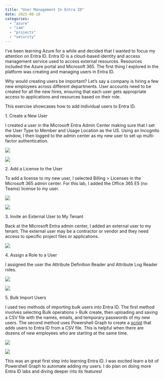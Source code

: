 ```yaml
---
title: "User Management In Entra ID"
date: 2025-08-18
categories: 
  - "azure"
  - "iam"
  - "projects"
  - "security"
---
```


I've been learning Azure for a while and decided that I wanted to focus my attention on Entra ID. Entra ID is a cloud-based identity and access management service used to access external resources. Resources included the Azure portal and Microsoft 365. The first thing I explored in the platform was creating and managing users in Entra ID.

Why would creating users be important? Let's say a company is hiring a few new employees across different departments. User accounts need to be created for all the new hires, ensuring that each user gets appropriate access to applications and resources based on their role.

This exercise showcases how to add individual users to Entra ID.

1\. Create a New User

I created a user in the Microsoft Entra Admin Center making sure that I set the User Type to Member and Usage Location as the US. Using an Incognito window, I then logged to the admin center as my new user to set up multi-factor authentication.

![](images/Task1-2.png)

![](images/Subtask1.png)

2\. Add a License to the User

To add a license to my new user, I selected Billing > Licenses in the Microsoft 365 admin center. For this lab, I added the Office 365 E5 (no Teams) license to my user.

![](images/Task2-2.png)

![](images/Task2-1-2.png)

3\. Invite an External User to My Tenant

Back at the Microsoft Entra admin center, I added an external user to my tenant. The external user may be a contractor or vendor and they need access to specific project files or applications.

![](images/Task3-1.png)

4\. Assign a Role to a User

I assigned the user the Attribute Definition Reader and Attribute Log Reader roles.

![](images/Task4.png)

![](images/Subtask4.png)

5\. Bulk Import Users

I used two methods of importing bulk users into Entra ID. The first method involves selecting Bulk operations > Bulk create, then uploading and saving a CSV file with the names, emails, and temporary passwords of my new users. The second method uses Powershell Graph to create a [script](https://github.com/danielle-b/Creating-Bulk-Users-In-Entra-ID/blob/main/create_bulk_users.ps1) that adds users to Entra ID from a CSV file. This is helpful when there are dozens of new employees who are starting at the same time.

![](images/Task5.png)

![](images/Task5-1.png)

This was an great first step into learning Entra ID. I was excited learn a bit of Powershell Graph to automate adding my users. I do plan on doing more Entra ID labs and diving deeper into its features!